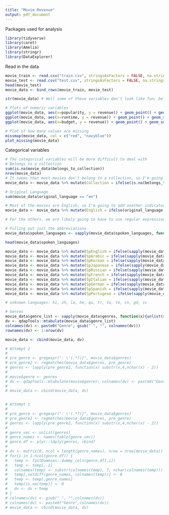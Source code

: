 ```yaml
---
title: "Movie Revenue"
output: pdf_document
---
```


Packages used for analysis
```r
library(tidyverse)
library(caret)
library(Amelia)
library(stringr)
library(DataExplorer)
```

Read in the data
```r
movie_train <- read.csv("train.csv", stringsAsFactors = FALSE, na.strings = c("", NA))
movie_test <- read.csv("test.csv", stringsAsFactors = FALSE, na.strings = c("", NA))
head(movie_test)
movie_data <- bind_rows(movie_train, movie_test)
```


```r
str(movie_data) # Well some of these variables don't look like fun; belongs to collection, genres, production companies, production countries and so forth
```


```r
# Plots of numeric variables
ggplot(movie_data, aes(x=popularity, y = revenue)) + geom_point() + geom_smooth(method = "loess", se = FALSE) + xlim(0, 300)
ggplot(movie_data, aes(x=runtime, y = revenue)) + geom_point() + geom_smooth(method = "loess", se = FALSE)
ggplot(movie_data, aes(x=budget, y = revenue)) + geom_point() + geom_smooth(method = "loess", se = FALSE)

# Plot of how many values are missing
missmap(movie_data, col = c("red", "navyblue"))
plot_missing(movie_data)
```

Categorical variables
```r
# The categorical variables will be more difficult to deal with 
# Belongs to a collection
sum(is.na(movie_data$belongs_to_collection))
nrow(movie_data)
# It seems that most movies don't belong to a collection, so I'm going to create an indicator variable to specify if a movie belongs to a collection or not
movie_data <- movie_data %>% mutate(Collection = ifelse(is.na(belongs_to_collection), 0, 1))

# Original Language
sum(movie_data$original_language == "en")

# Most of the movies are English, so I'm going to add another indicator variable to specify if the original language was English or not
movie_data <- movie_data %>% mutate(English = ifelse(original_language == "en", 1, 0))

# For the others, we are likely going to have to use regular expressions to get information out of it I believe
```

```r
# Pulling out just the abbreviations
movie_data$spoken_languages <- sapply(movie_data$spoken_languages, function(x){unlist(str_extract_all(x, '(?<=\')[:lower:]{2}(?=\')'))})
```

```r
head(movie_data$spoken_languages)
```

```r
movie_data <- movie_data %>% mutate(SpEnglish = ifelse(sapply(movie_data$spoken_languages, function(x){any(str_detect(x, 'en'))}), 1, 0))
movie_data <- movie_data %>% mutate(SpArabic = ifelse(sapply(movie_data$spoken_languages, function(x){any(str_detect(x, 'ar'))}), 1, 0))
movie_data <- movie_data %>% mutate(SpKorean = ifelse(sapply(movie_data$spoken_languages, function(x){any(str_detect(x, 'ko'))}), 1, 0))
movie_data <- movie_data %>% mutate(SpJapanese = ifelse(sapply(movie_data$spoken_languages, function(x){any(str_detect(x, 'ja'))}), 1, 0))
movie_data <- movie_data %>% mutate(SpRussian = ifelse(sapply(movie_data$spoken_languages, function(x){any(str_detect(x, 'ru'))}), 1, 0))
movie_data <- movie_data %>% mutate(SpFrench = ifelse(sapply(movie_data$spoken_languages, function(x){any(str_detect(x, 'fr'))}), 1, 0))
movie_data <- movie_data %>% mutate(SpItalian = ifelse(sapply(movie_data$spoken_languages, function(x){any(str_detect(x, 'it'))}), 1, 0))
movie_data <- movie_data %>% mutate(SpGerman = ifelse(sapply(movie_data$spoken_languages, function(x){any(str_detect(x, 'de'))}), 1, 0))
movie_data <- movie_data %>% mutate(SpSpanish = ifelse(sapply(movie_data$spoken_languages, function(x){any(str_detect(x, 'es'))}), 1, 0))
movie_data <- movie_data %>% mutate(SpPortugese = ifelse(sapply(movie_data$spoken_languages, function(x){any(str_detect(x, 'pt'))}), 1, 0))

# unknown languages: hi, zh, la, he, qu, tr, ta, te, cn, gd, sv
```

```r
# Genres
movie_data$genre_list <- sapply(movie_data$genres, function(x){unlist(str_extract_all(x, '(?<=\')([A-Z])\\w+(.*?)(?=\')'))})
dv <- qdapTools::mtabulate(movie_data$genre_list) 
colnames(dv) <- paste0("Genre", gsub(" ", "", colnames(dv)))
rownames(dv) <- 1:nrow(dv)

movie_data <- cbind(movie_data, dv)

# Attempt 2
# 
# pre_genre <- gregexpr(": \'(.*?)}", movie_data$genres)
# pre_genre2 <- regmatches(movie_data$genres, pre_genre)
# genres <- lapply(pre_genre2, function(x) substr(x,4,nchar(x) - 2))
# 
# movie$genre <- genres
# dv <- qdapTools::mtabulate(movie$genre); colnames(dv) <- paste0("Genre", gsub(" ", "", colnames(dv)))
# 
# movie_data <- cbind(movie_data, dv)


# Attempt 1
# 
# pre_genre <- gregexpr(": \'(.*?)}", movie_data$genres)
# pre_genre2 <- regmatches(movie_data$genres, pre_genre)
# genres <- lapply(pre_genre2, function(x) substr(x,4,nchar(x) - 2))
#
# genre_vec <- unlist(genres)
# genre_names <- names(table(genre_vec))
# genre.df <- plyr::ldply(genres, rbind)
# 
# dv <- matrix(0, ncol = length(genre_names), nrow = nrow(movie_data))
# for(i in 1:ncol(genre.df)) {
#   temp <- fastDummies::dummy_cols(genre.df[,i])
#   temp <- temp[,-1]
#   colnames(temp) <- substr(colnames(temp), 7, nchar(colnames(temp)))
#   temp[,setdiff(genre_names, colnames(temp))] <- 0
#   temp <- temp[,genre_names]
#   temp[is.na(temp)] <- 0
#   dv <- dv + temp
# }
# colnames(dv) <- gsub(" ", "",colnames(dv))
# colnames(dv) <- paste0("Genre",colnames(dv))
# movie_data <- cbind(movie_data, dv)
```

